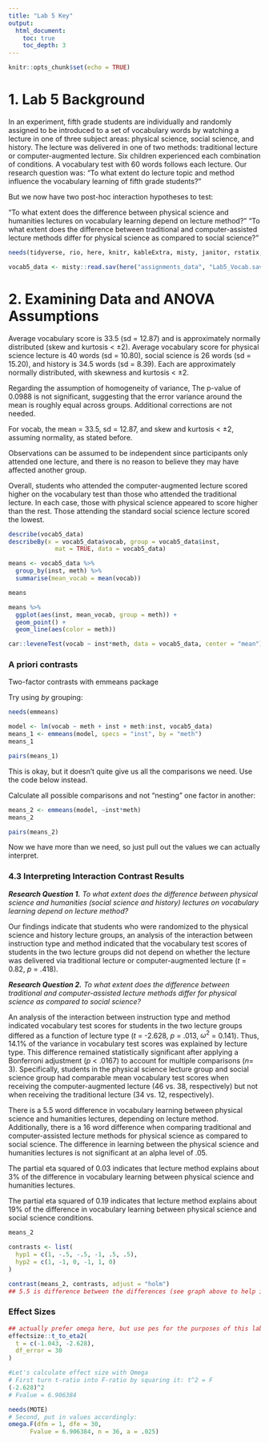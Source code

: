```yaml
---
title: "Lab 5 Key"
output:
  html_document:
    toc: true
    toc_depth: 3
---
```


```r
knitr::opts_chunk$set(echo = TRUE)
```

# 1. Lab 5 Background

In an experiment, fifth grade students are individually and randomly assigned to be introduced to a set of vocabulary words by watching a lecture in one of three subject areas: physical science, social science, and history.  The lecture was delivered in one of two methods: traditional lecture or computer-augmented lecture.  Six children experienced each combination of conditions.  A vocabulary test with 60 words follows each lecture. Our research question was: “To what extent do lecture topic and method influence the vocabulary learning of fifth grade students?”

But we now have two post-hoc interaction hypotheses to test: 

“To what extent does the difference between physical science and humanities lectures on vocabulary learning depend on lecture method?”
“To what extent does the difference between traditional and computer-assisted lecture methods differ for physical science as compared to social science?”

```r
needs(tidyverse, rio, here, knitr, kableExtra, misty, janitor, rstatix, psych, misty)

vocab5_data <- misty::read.sav(here("assignments_data", "Lab5_Vocab.sav"), use.value.labels = TRUE)
```

# 2. Examining Data and ANOVA Assumptions

Average vocabulary score is 33.5 (sd = 12.87) and is approximately normally distributed (skew and kurtosis < ±2). Average vocabulary score for physical science lecture is 40 words (sd = 10.80), social science is 26 words (sd = 15.20), and history is 34.5 words (sd = 8.39). Each are approximately normally distributed, with skewness and kurtosis < ±2. 

Regarding the assumption of homogeneity of variance, The p-value of 0.0988 is not significant, suggesting that the error variance around the mean is roughly equal across groups. Additional corrections are not needed.

For vocab, the mean = 33.5, sd = 12.87, and skew and kurtosis < ±2, assuming normality, as stated before.

Observations can be assumed to be independent since participants only attended one lecture, and there is no reason to believe they may have affected another group.

Overall, students who attended the computer-augmented lecture scored higher on the vocabulary test than those who attended the traditional lecture. In each case, those with physical science appeared to score higher than the rest. Those attending the standard social science lecture scored the lowest.

```r
describe(vocab5_data)
describeBy(x = vocab5_data$vocab, group = vocab5_data$inst, 
             mat = TRUE, data = vocab5_data)
```

```r
means <- vocab5_data %>% 
  group_by(inst, meth) %>% 
  summarise(mean_vocab = mean(vocab))

means

means %>% 
  ggplot(aes(inst, mean_vocab, group = meth)) +
  geom_point() +
  geom_line(aes(color = meth))
```

```r
car::leveneTest(vocab ~ inst*meth, data = vocab5_data, center = "mean")
```

### A priori contrasts
Two-factor contrasts with emmeans package

Try using *by* grouping:
```r
needs(emmeans)

model <- lm(vocab ~ meth + inst + meth:inst, vocab5_data)
means_1 <- emmeans(model, specs = "inst", by = "meth")
means_1

pairs(means_1)
```
This is okay, but it doesn't quite give us all the comparisons we need. Use the code below instead.

Calculate all possible comparisons and not "nesting" one factor in another:
```r
means_2 <- emmeans(model, ~inst*meth)
means_2

pairs(means_2)
```

Now we have more than we need, so just pull out the values we can actually interpret.

### 4.3 Interpreting Interaction Contrast Results
_**Research Question 1.** To what extent does the difference between physical science and humanities (social science and history) lectures on vocabulary learning depend on lecture method?_

Our findings indicate that students who were  randomized  to  the  physical  science  and  history  lecture  groups,  an  analysis  of  the interaction  between  instruction  type  and  method  indicated  that  the  vocabulary  test  scores  of students  in  the  two  lecture  groups  did  not  depend  on  whether the  lecture  was  delivered  via traditional lecture or computer-augmented lecture (_t_ = 0.82, _p_ = .418).

_**Research Question 2.** To what extent does the difference between traditional and computer-assisted lecture methods differ for physical science as compared to social science?_

An  analysis  of  the  interaction  between  instruction  type  and  method  indicated  vocabulary  test scores for students in the two lecture groups differed as a function of lecture type (_t_ = -2.628, _p_ = .013, $\omega^{2}$ = 0.141). Thus, 14.1% of the variance in vocabulary test scores was explained by lecture type. This difference remained statistically significant after applying a Bonferroni adjustment (_p_ < .0167) to account for multiple comparisons (_n_= 3). Specifically, students in the physical science lecture  group  and  social  science  group  had  comparable  mean  vocabulary  test  scores  when receiving the computer-augmented lecture (46 vs. 38, respectively) but not when receiving the 
traditional lecture (34 vs. 12, respectively).


There is a 5.5 word difference in vocabulary learning between physical science and humanities lectures, depending on lecture method. Additionally, there is a 16 word difference when comparing traditional and computer-assisted lecture methods for physical science as compared to social science. The difference in learning between the physical science and humanities lectures is not significant at an alpha level of .05.

The partial eta squared of 0.03 indicates that lecture method explains about 3% of the difference in vocabulary learning between physical science and humanities lectures. 

The partial eta squared of 0.19 indicates that lecture method explains about 19% of the difference in vocabulary learning between physical science and social science conditions.

```r
means_2

contrasts <- list(
  hyp1 = c(1, -.5, -.5, -1, .5, .5),
  hyp2 = c(1, -1, 0, -1, 1, 0)
)

contrast(means_2, contrasts, adjust = "holm")
## 5.5 is difference between the differences (see graph above to help interpret)
```

### Effect Sizes
```r
## actually prefer omega here, but use pes for the purposes of this lab
effectsize::t_to_eta2(
  t = c(-1.043, -2.628),
  df_error = 30
)

#Let's calculate effect size with Omega
# First turn t-ratio into F-ratio by squaring it: t^2 = F
(-2.628)^2
# Fvalue = 6.906384

needs(MOTE)
# Second, put in values accordingly:
omega.F(dfm = 1, dfe = 30,
      Fvalue = 6.906384, n = 36, a = .025)
```


